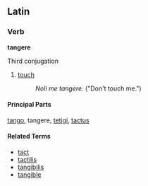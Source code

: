 ==Latin==
===Verb===
'''tangere'''

Third conjugation

# [[touch]]
#: ''Noli me tangere.'' ("Don't touch me.")

====Principal Parts====
[[tango]], tangere, [[tetigi]], [[tactus]]

====Related Terms====
*[[tact]]
*[[tactilis]]
*[[tangibilis]]
*[[tangible]]